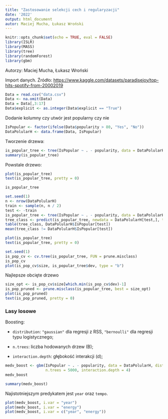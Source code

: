 ```yaml
---
title: "Zastosowanie selekcji cech i regularyzacji"
date: '2022'
output: html_document
autor: Maciej Mucha, Łukasz Wroński
---
```


```r
knitr::opts_chunk$set(echo = TRUE, eval = FALSE)
library(ISLR)
library(MASS)
library(tree)
library(randomForest)
library(gbm)
```

Autorzy: Maciej Mucha, Łukasz Wroński

Import danych. Źródło: <https://www.kaggle.com/datasets/paradisejoy/top-hits-spotify-from-20002019>

```r
Data = read.csv("data.csv")
Data <- na.omit(Data)
Data = Data[,3:17]
Data$explicit <- as.integer(Data$explicit == "True")
```

Dodanie kolumny czy utwór jest popularny czy nie 
```r
IsPopular <- factor(ifelse(Data$popularity > 80, "Yes", "No"))
DataPolularH <- data.frame(Data, IsPopular)
```

Tworzenie drzewa:
``` r
is_popular_tree <- tree(IsPopular ~ . - popularity, data = DataPolularH)
summary(is_popular_tree)
```

Powstale drzewo:

```r
plot(is_popular_tree)
text(is_popular_tree, pretty = 0)
```


```r
is_popular_tree
```

```r
set.seed(1)
n <- nrow(DataPolularH)
train <- sample(n, n / 2)
test <- -train
is_popular_tree <- tree(IsPopular ~ . - popularity, data = DataPolularH)
tree_class <- predict(is_popular_tree, newdata = DataPolularH[test,], type = "class")
table(tree_class, DataPolularH$IsPopular[test])
mean(tree_class != DataPolularH$IsPopular[test])
```

```r
plot(is_popular_tree)
text(is_popular_tree, pretty = 0)
```

```r
set.seed(1)
is_pop_cv <- cv.tree(is_popular_tree, FUN = prune.misclass)
is_pop_cv
plot(is_pop_cv$size, is_popular_tree$dev, type = "b")
```
Najlepsze obcięte drzewo 
```r
size_opt <- is_pop_cv$size[which.min(is_pop_cv$dev)-1]
is_pop_pruned <- prune.misclass(is_popular_tree, best = size_opt)
plot(is_pop_pruned)
text(is_pop_pruned, pretty = 0)
```

### Lasy losowe 



Boosting:

* `distribution`: `"gaussian"` dla regresji z RSS, `"bernoulli"` dla regresji typu logistycznego;

* `n.trees`: liczba hodowanych drzew (B);

* `interaction.depth`: głębokość interakcji (d);

```r
medv_boost <- gbm(IsPopular ~ . - popularity, data = DataPolularH, distribution = "gaussian",
                  n.trees = 5000, interaction.depth = 4)
medv_boost
```


```r
summary(medv_boost)
```
Najistotniejszym predykatem jest `year` oraz `tempo`.

```r
plot(medv_boost, i.var = "year")
plot(medv_boost, i.var = "energy")
plot(medv_boost, i.var = c("year", "energy"))
```